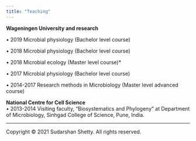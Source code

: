 ```yaml
---
title: "Teaching"
---
```





**Wageningen University and research**  	

•	2019	Microbial physiology (Bachelor level course) 

•	2018	Microbial physiology (Bachelor level course)  

•	2018	Microbial ecology (Master level course)* 

•	2017	Microbial physiology (Bachelor level course)

•	2014-2017	Research methods in Microbiology (Master level advanced course)  


**National Centre for Cell Science**  	
•	2013-2014	Visiting faculty, “Biosystematics and Phylogeny” at Department of Microbiology, Sinhgad College of Science, Pune, India.





---------  
<div class="column-left">  
</div> 

<p>Copyright &copy; 2021 Sudarshan Shetty. All rights reserved.</p>